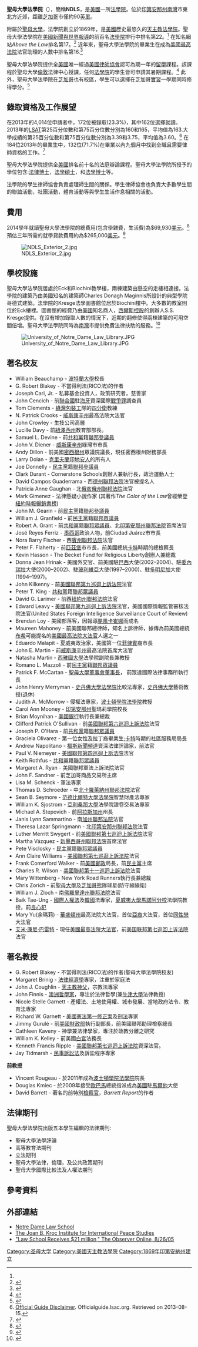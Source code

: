 {{编修}}
{{Infobox University
| name            = 聖母大學法學院
| EnglishName     = {{lang-en|'''Notre Dame Law School'''}}
| image           = University of Notre Dame Law School.JPG
| motto           = "生命 甘甜 希望"
| parent          = [[聖母大學|聖母大學]]
| established     = 1869
| type            = [[私立大學|私立]]
| endowment       = $68億美元
| dean            = Nell J. Newton
| city            = 聖母鎮
| state           = [[印第安納州|印第安納州]]
| country         = [[美國|美國]]
| coordinates     = {{Coord|41|41|55.27|N|86|14|16.45|W|type:edu_region:US-IN_dim:250|display=inline,title}}
| students        = 545 <small>(''2013'')</small><ref name=2013_aba_data>{{cite web|url=http://www3.nd.edu/~ndlaw/consumer-info/Std509InfoReport.pdf|title=Notre Dame Law School - 2013 Standard 509 Information Report|accessdate=21 July 2014|format=PDF|year=2013|archive-url=https://web.archive.org/web/20140728052810/http://www3.nd.edu/~ndlaw/consumer-info/Std509InfoReport.pdf|archive-date=2014-07-28|dead-url=yes}}</ref>
| faculty         = 96<ref name=USNWR>{{cite web|title=University of Notre Dame|url=http://grad-schools.usnews.rankingsandreviews.com/best-graduate-schools/top-law-schools/law-school-03056|work=Best Law Schools|publisher=US News and World Report|accessdate=18 April 2012|year=2012}}</ref> 
| website         = [http://law.nd.edu/ law.nd.edu]
| logo            = 
}}

'''聖母大學法學院'''（{{lang-en|Notre Dame Law School}}），簡稱'''NDLS'''，是[[美國|美國]]一所[[法學院|法學院]]。位於[[印第安那州|印第安那州]][[南本德_(印地安納州)|南灣]]市東北方近郊，距離[[芝加哥|芝加哥]]市僅約90[[英里|英里]]。

附屬於[[聖母大學|聖母大學]]，法學院創立於1869年，是[[美國|美國]]歷史最悠久的[[天主教|天主教]][[法學院|法學院]]。聖母大學法學院在[[美國新聞與世界報導|美國新聞與世界報導]]的前百名[[法學院|法學院]]排行中排名第22。<ref name=USNWR/> 在知名網站''Above the Law''排名第17。<ref>{{cite web|title=Above the Law Ranking|url=http://abovethelaw.com/careers/2014-law-school-rankings/|accessdate=21 July 2014|4=|archive-date=2014-09-23|archive-url=https://web.archive.org/web/20140923064521/http://abovethelaw.com/careers/2014-law-school-rankings/|dead-url=no}}</ref> 近年來，聖母大學法學院的畢業生在成為[[美國最高法院|美國最高法院]]法官助理的人數中排名第16.<ref>{{cite web|title=Supreme Court Clerkship Placement, 2000 Through 2007 Terms|url=http://www.leiterrankings.com/jobs/2000_07_scotus_clerks.shtml|publisher=Brian Leiter's Law School Rankings|accessdate=17 April 2012|date=13 April 2007}}</ref>

聖母大學法學院提供全[[美國|美國]]唯一經過[[美國律師協會|美國律師協會]]認可為期一年的[[留學|留學]]課程。該課程於聖母大學[[倫敦|倫敦]]法律中心授課，任何[[法學院|法學院]]的學生皆可申請其暑期課程。<ref>{{cite web|title=London Program|url=http://law.nd.edu/international/study-in-london/year-and-semester-programs/|accessdate=21 July 2014}}</ref> 此外，聖母大學法學院在[[芝加哥|芝加哥]]也有校區，學生可以選擇在芝加哥[[實習|實習]]一學期同時修得學分。<ref>{{cite web|title=Chicago Program|url=http://law.nd.edu/academics/clinics-and-experiential-learning/externships/the-chicago-program/|accessdate=21 July 2014}}</ref>

==錄取資格及工作展望==
在2013年的4,014位申請者中，172位被錄取(23.3%)，其中162位選擇就讀。2013年的[[LSAT|LSAT]]第25百分位數和第75百分位數分別為160和165，平均值為163.大學成績的第25百分位數和第75百分位數分別為3.39和3.75，平均值為3.60。<ref>[https://officialguide.lsac.org/Release/SchoolsABAData/SchoolPage/SchoolPage_Info/ABA_LawSchoolData.aspx?sid=108 Official Guide Disclaimer]. Officialguide.lsac.org. Retrieved on 2013-08-15.</ref> 在184位2013年的畢業生中，132位(71.7%)在畢業以內九個月中找到全職且需要律師資格的工作。<ref>{{cite web |url=http://www3.nd.edu/~ndlaw/career/employment/Classof2013ABAWorksheet.pdf |title=Notre Dame Employment |access-date=2014-07-21 |archive-url=https://web.archive.org/web/20140714200327/http://www3.nd.edu/~ndlaw/career/employment/Classof2013ABAWorksheet.pdf |archive-date=2014-07-14 |dead-url=yes }}</ref>

聖母大學法學院提供全[[美國|美國]]排名前十名的法庭辯論課程。聖母大學法學院所授予的學位包含:[[法律博士|法律博士]]，[[法學碩士|法學碩士]]，和[[法學博士|法學博士]]等。

法學院的學生律師協會負責處理師生間的關係。學生律師協會也負責大多數學生間的聯誼活動，社團活動，體育活動等與學生生活作息相關的活動。

==費用==
2014學年就讀聖母大學法學院的總費用(包含學雜費，生活費)為$69,930[[美元|美元]]。<ref>{{cite web|url=https://law.nd.edu/admissions/financial-aid/tuition-and-fees/ |title=Notre Dame Tuition and Fees}}</ref> 預估三年所需的就學貸款費用約為$265,000[[美元|美元]]。<ref>{{cite web|url=http://www.lstscorereports.com/schools/notredame/costs/2013/ |title=Notre Dame Law School Profile}}</ref>

[[File:NDLS_Exterior_2.jpg|thumb]]

==學校設施==
聖母大學法學院居處於Eck和Biochini教學樓，兩棟建築由懸空的走樓相連接。法學院的建築乃由美國知名的建築師Charles Donagh Maginnis所設計的典型學院哥德式建築。法學院的Kresge法學圖書館位居於Biochini樓中。大多數的教室則位於Eck樓裡。圖書館的經費乃由[[美國|美國]]知名商人，[[西爾斯控股|西爾斯控股]]的創辦人S.S. Kresge提供。在沒有增加錄取人數的情況下，近期的翻修使得兩棟建築的可用空間倍增。聖母大學法學院同時為[[南本德_(印地安納州)|南灣]]市提供免費法律扶助的服務。<ref>{{cite web|url=http://law.nd.edu/academics/clinics-and-experiential-learning/clinics/looking-for-legal-help/ |title=Notre Dame Law School Clinics}}</ref>

[[File:University_of_Notre_Dame_Law_Library.JPG|thumb]]

==著名校友==
*William Beauchamp - [[波特蘭大學|波特蘭大學]]校長
*G. Robert Blakey - 不當得利法(RICO法)的作者
*Joseph Cari, Jr. - 私募基金投資人，政策研究者，慈善家
*John Cencich - 前[[聯合國|聯合國]]駐[[海牙|海牙]]資深國際[[戰爭罪|戰爭罪]]調查員
*Tom Clements - [[綠灣包裝工|綠灣包裝工]]隊的[[四分衛|四分衛]]教練
*N. Patrick Crooks - [[威斯康辛州|威斯康辛州]]最高法院大法官
*John Crowley - 生技公司高層 
*Lucille Davy - 前[[紐澤西州|紐澤西州]]教育部部長。
*Samuel L. Devine - 前[[共和黨_(美國)|共和黨]]籍[[聯邦參議員|聯邦參議員]]
*John V. Diener - [[威斯康辛州|威斯康辛州]]綠灣市市長
*Andy Dillon - 前美國[[密西根州|密西根州]]眾議院議長，現任密西根州財務部長
*Larry Dolan - [[克里夫蘭印地安人|克里夫蘭印地安人]]的所有人
*Joe Donnelly - [[民主黨_(美國)|民主黨]]籍[[聯邦參議員|聯邦參議員]]
*Clark Durant - Cornerstone Schools創辦人兼執行長，政治運動人士
*David Campos Guaderrama - 西[[德克薩斯州|德州]][[聯邦法院|聯邦法院]]法官被提名人
*Patricia Anne Gaughan - 北[[俄亥俄州|俄亥俄州]][[聯邦法院|聯邦法院]]法官
*Mark Gimenez - 法律懸疑小說作家 (其著作''The Color of the Law''曾經榮登[[紐約時報暢銷書榜|紐約時報暢銷書榜]])
*John M. Gearin - 前[[民主黨_(美國)|民主黨]]籍[[聯邦參議員|聯邦參議員]]
*William J. Granfield - 前[[民主黨_(美國)|民主黨]]籍[[聯邦眾議員|聯邦眾議員]]
*Robert A. Grant - 前[[共和黨_(美國)|共和黨]]籍[[聯邦眾議員|聯邦眾議員]]、北[[印第安那州|印第安那州]][[聯邦法院|聯邦法院]]首席法官
*José Reyes Ferriz - [[墨西哥|墨西哥]]政治人物，前Ciudad Juárez市市長
*Nora Barry Fischer - 西[[賓州|賓州]][[聯邦法院|聯邦法院]]法官
*Peter F. Flaherty - 前[[匹茲堡|匹茲堡]]市市長，前美國總統[[卡特|卡特]]時期的總檢察長
*Kevin Hasson - The Becket Fund for Religious Liberty創辦人兼總裁
*Donna Jean Hrinak - 美國外交官、前美國駐[[巴西|巴西]]大使(2002–2004)、駐[[委內瑞拉|委內瑞拉]]大使(2000–2002)、駐[[玻利維亞|玻利維亞]]大使(1997–2000)、駐[[多明尼加|多明尼加]]大使(1994–1997)。
*John Kilkenny - 前[[美國聯邦第九巡迴上訴法院|美國聯邦第九巡迴上訴法院]]法官
*Peter T. King - [[共和黨_(美國)|共和黨]]籍[[聯邦眾議員|聯邦眾議員]]
*David G. Larimer - 前西[[紐約州|紐約州]][[聯邦法院|聯邦法院]]法官
*Edward Leavy - [[美國聯邦第九巡迴上訴法院|美國聯邦第九巡迴上訴法院]]法官，美國國際情報監管審核法院法官(United States Foreign Intelligence Surveillance Court of Review)
*Brendan Loy - 美國部落客，因報導[[2005年飓风卡特里娜|颶風卡崔娜]]而成名
*Maureen Mahoney - 前美國聯邦總律師，知名上訴律師，據傳為前美國總統[[喬治·華克·布希|布希]]可能提名的[[美國最高法院|美國最高法院]][[大法官|大法官]]人選之一
*Eduardo Malapit - 夏威夷政治家，美國第一位[[菲律賓|菲律賓]]裔市長
*John E. Martin - 前[[威斯康辛州|威斯康辛州]]最高法院首席大法官
*Natasha Martin - [[西雅圖大學|西雅圖大學]]法學院副院長兼教授
*Romano L. Mazzoli - 前[[民主黨_(美國)|民主黨]]籍[[聯邦眾議員|聯邦眾議員]]
*Patrick F. McCartan - [[聖母大學|聖母大學]][[董事會|董事會]][[董事長|董事長]]， 前眾達國際法律事務所執行長
*John Henry Merryman - [[史丹佛大學法學院|史丹佛大學法學院]]比較法專家，[[史丹佛大學|史丹佛大學]]藝術教授(退休)
*Judith A. McMorrow - 侵權法專家，[[波士頓學院法學院|波士頓學院法學院]]教授
*Carol Ann Mooney - [[印第安那州|印第安那州]]聖瑪莉學院校長
*Brian Moynihan - [[美國銀行|美國銀行]]執行長兼總裁
*Clifford Patrick O'Sullivan - 前[[美國聯邦第六巡迴上訴法院|美國聯邦第六巡迴上訴法院]]法官
*Joseph P. O'Hara - 前[[共和黨_(美國)|共和黨]]籍[[聯邦眾議員|聯邦眾議員]]
*Graciela Olivarez - 第一位女性及拉丁裔畢業生;[[卡特|卡特]]時期的社區服務局局長
*Andrew Napolitano - [[福斯新聞頻道|福斯新聞頻道]]資深法律評論家，前法官
*Paul V. Niemeyer - [[美國聯邦第四巡迴上訴法院|美國聯邦第四巡迴上訴法院]]法官
*Keith Rothfus - [[共和黨_(美國)|共和黨]]籍[[聯邦眾議員|聯邦眾議員]]
*Margaret A. Ryan - 美國聯邦軍法上訴法院法官
*John F. Sandner - 前芝加哥商品交易所主席
*Lisa M. Schenck - 軍法專家
*Thomas D. Schroeder - 中[[北卡羅萊納州|北卡羅萊納州]][[聯邦法院|聯邦法院]]法官
*Sean B. Seymore - [[范德比爾特大學法學院|范德比爾特大學法學院]]智慧財產法專家
*William K. Sjostrom - [[亞利桑那大學|亞利桑那大學]]法學院證卷交易法專家
*Michael A. Stepovich - 前[[阿拉斯加州|阿拉斯加州]]州長
*Janis Lynn Sammartino - 南[[加州|加州]][[聯邦法院|聯邦法院]]法官
*Theresa Lazar Springmann - 北[[印第安那州|印第安那州]][[聯邦法院|聯邦法院]]法官
*Luther Merritt Swygert - 前[[美國聯邦第七巡迴上訴法院|美國聯邦第七巡迴上訴法院]]法官
*Martha Vázquez - [[新墨西哥州|新墨西哥州]][[聯邦法院|聯邦法院]]首席法官
*Pete Visclosky - [[民主黨_(美國)|民主黨]]籍[[聯邦眾議員|聯邦眾議員]]
*Ann Claire Williams - [[美國聯邦第七巡迴上訴法院|美國聯邦第七巡迴上訴法院]]法官
*Frank Comerford Walker - 前[[美國郵政|美國郵政]]局長，前[[民主黨_(美國)|民主黨]]主席
*Charles R. Wilson - [[美國聯邦第十一巡迴上訴法院|美國聯邦第十一巡迴上訴法院]]法官
*Mary Wittenberg - New York Road Runners執行長兼總裁
*Chris Zorich - 前[[聖母大學|聖母大學]]及[[芝加哥熊|芝加哥熊]]隊球星(防守線線衛)
*William J. Zloch - 南[[佛羅里達州|佛羅里達州]][[聯邦法院|聯邦法院]]法官
*Baik Tae-Ung - [[國際人權法|國際人權法]]及[[韓國|韓國]]法專家，[[夏威夷大學馬諾阿分校|夏威夷大學馬諾阿分校]]法學院教授，前[[良心犯|良心犯]]
*Mary Yu(余瑪莉) - [[華盛頓州|華盛頓州]]最高法院大法官，首位[[亞裔|亞裔]]大法官，首位[[同性戀|同性戀]]大法官
*[[艾米·康尼·巴雷特|艾米·康尼·巴雷特]] - 現任[[美國最高法院大法官|美國最高法院大法官]]，前[[美国联邦第七巡回上诉法院|美国联邦第七巡回上诉法院]]法官

==著名教授==
*G. Robert Blakey - 不當得利法(RICO法)的作者(聖母大學法學院校友)
*Margaret Brinig - [[法律經濟學|法律經濟學]]專家，注重於家庭法
*John J. Coughlin - [[天主教|天主教]][[神父|神父]]，宗教法專家
*John Finnis - [[澳洲|澳洲]][[哲學家|哲學家]]，專注於法律哲學(兼[[牛津大學|牛津大學]]法律教授)
*Nicole Stelle Garnett - 產權法、土地使用權、城市發展、當地政府法令、教育法專家
*Richard W. Garnett - [[美國憲法第一修正案|美國憲法第一修正案]]及[[刑法|刑法]]專家
*Jimmy Gurulé - 前[[美國財政部|美國財政部]]執行副部長，前美國聯邦助理檢察總長
*Cathleen Kaveny - 神學兼法律學家，專注於政教分離之研究
*William K. Kelley - 前美國[[白宮|白宮]]法務長
*Kenneth Francis Ripple - [[美國聯邦第七巡迴上訴法院|美國聯邦第七巡迴上訴法院]]資深法官。
*Jay Tidmarsh - [[民事訴訟法|民事訴訟法]]及訴訟程序專家

'''前教授'''
*Vincent Rougeau - 於2011年成為[[波士頓學院法學院|波士頓學院法學院]]院長
*Douglas Kmiec - 於2009年接受[[歐巴馬|歐巴馬]]總統指派成為[[美國|美國]]駐[[馬爾他|馬爾他]]大使
*David Barrett - 著名的前特別[[檢察官|檢察官]]，''Barrett Report''的作者

==法律期刊==
聖母大學法學院出版五本學生編輯的法律期刊:
*聖母大學法學評論
*高等教育法期刊
*立法期刊
*聖母大學法律，倫理，及公共政策期刊
*聖母大學國際比較法及人權法期刊

==參考資料==
{{Reflist}}

==外部連結==
*[http://law.nd.edu Notre Dame Law School] 
*[http://kroc.nd.edu The Joan B. Kroc Institute for International Peace Studies] 
*[https://web.archive.org/web/20071026100024/http://www.ndsmcobserver.com/media/paper660/news/2005/08/26/News/Law-School.Receives.21.Million-970569.shtml?norewrite&sourcedomain=www.ndsmcobserver.com "Law School Receives $21 million," The Observer Online, 8/26/05]

{{Authority control}}

[[Category:圣母大学|Category:圣母大学]]
[[Category:美國天主教法學院|Category:美國天主教法學院]]
[[Category:1869年印第安納州建立|Category:1869年印第安納州建立]]